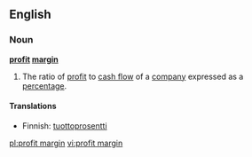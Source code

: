 ==English==

===Noun===
'''[[profit]] [[margin]]'''

# The ratio of [[profit]] to [[cash flow]] of a [[company]] expressed as a [[percentage]].

====Translations====

*Finnish: [[tuottoprosentti]]

[[pl:profit margin]]
[[vi:profit margin]]